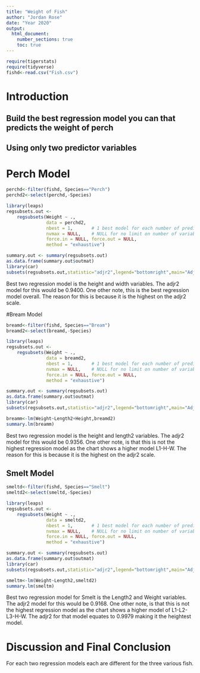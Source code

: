 ```yaml
---
title: "Weight of Fish"
author: "Jordan Rose"
date: "Year 2020"
output: 
  html_document:
    number_sections: true
    toc: true
---
```



```r
require(tigerstats)
require(tidyverse)
fishd<-read.csv("Fish.csv")
```

# Introduction

<!--In this section you explain what you are trying to show.  Where did the data come from?  What is the research or other question you are trying to answer?!-->

## Build the best regression model you can that predicts the weight of perch
## Using only two predictor variables  


# Perch Model 

```r
perchd<-filter(fishd, Species=="Perch")
perchd2<-select(perchd,-Species)
```


```r
library(leaps)
regsubsets.out <-
    regsubsets(Weight ~ .,
               data = perchd2,
               nbest = 1,       # 1 best model for each number of predictors
               nvmax = NULL,    # NULL for no limit on number of variables
               force.in = NULL, force.out = NULL,
               method = "exhaustive")

summary.out <- summary(regsubsets.out)
as.data.frame(summary.out$outmat)
library(car)
subsets(regsubsets.out,statistic="adjr2",legend="bottomright",main="Adjusted R^2")
```
Best two regression model is the height and width variables. The adjr2 model for this would be 0.9400. One other note, this is the best regression model overall. The reason for this is because it is the highest on the adjr2 scale. 

<!--Decide on your methods:  use "variable analysis" or other appropriate descriptors.  Make sure to choose at least one graphical method and at least one numerical method.!-->

#Bream Model 

```r
breamd<-filter(fishd, Species=="Bream")
breamd2<-select(breamd,-Species)
```

```r
library(leaps)
regsubsets.out <-
    regsubsets(Weight ~ .,
               data = breamd2,
               nbest = 1,       # 1 best model for each number of predictors
               nvmax = NULL,    # NULL for no limit on number of variables
               force.in = NULL, force.out = NULL,
               method = "exhaustive")

summary.out <- summary(regsubsets.out)
as.data.frame(summary.out$outmat)
library(car)
subsets(regsubsets.out,statistic="adjr2",legend="bottomright",main="Adjusted R^2")
```
```r
breamm<-lm(Weight~Length2+Height,breamd2)
summary.lm(breamm)
```

Best two regression model is the height and length2 variables. The adjr2 model for this would be 0.9356. One other note, is that this is not the highest regression model as the chart shows a higher model L1-H-W. The reason for this is because it is the highest on the adjr2 scale.

<!--Divide this section into two sub-sections:  One for your descriptive  results and one for your inferential results.!-->

## Smelt Model 

```r
smeltd<-filter(fishd, Species=="Smelt")
smeltd2<-select(smeltd,-Species)
```

```r
library(leaps)
regsubsets.out <-
    regsubsets(Weight ~ .,
               data = smeltd2,
               nbest = 1,       # 1 best model for each number of predictors
               nvmax = NULL,    # NULL for no limit on number of variables
               force.in = NULL, force.out = NULL,
               method = "exhaustive")

summary.out <- summary(regsubsets.out)
as.data.frame(summary.out$outmat)
library(car)
subsets(regsubsets.out,statistic="adjr2",legend="bottomright",main="Adjusted R^2")
```

```r
smeltm<-lm(Weight~Length2,smeltd2)
summary.lm(smeltm)
```

Best two regression model for Smelt is the Length2 and Weight variables. The adjr2 model for this would be 0.9168. One other note, is that this is not the highest regression model as the chart shows a higher model of L1-L2-L3-H-W. The adjr2 for that model equates to 0.9979 making it the heightest model. 

# Discussion and Final Conclusion

<!--Discussion and conclusion here.  If you found a relationship be sure to consider whether the relationship occurs because one of the variavbles causes the other, or whether they perhasps are related for some other reason.  Watch the chapter 6 videos from the GeorgeTown videos collection.!-->
For each two regression models each are different for the three various fish. 
